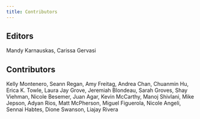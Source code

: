 ```yaml
---
title: Contributors
---
```


## **Editors** 
Mandy Karnauskas, Carissa Gervasi

## **Contributors** 
Kelly Montenero, Seann Regan, Amy Freitag, Andrea Chan, Chuanmin Hu, Erica K. Towle, Laura Jay Grove, Jeremiah Blondeau, Sarah Groves, Shay Viehman, Nicole Besemer, Juan Agar, Kevin McCarthy, Manoj Shivlani, Mike Jepson, Adyan Rios, Matt McPherson, Miguel Figuerola, Nicole Angeli, Sennai Habtes, Dione Swanson, Liajay Rivera
